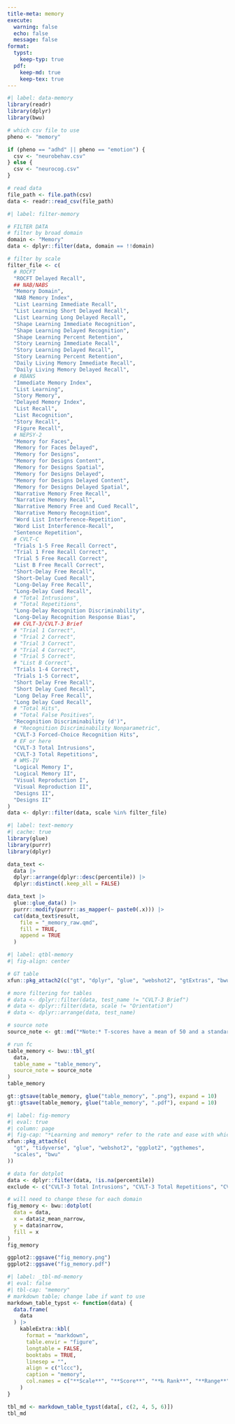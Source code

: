 ```yaml
---
title-meta: memory
execute:
  warning: false
  echo: false
  message: false
format:
  typst:
    keep-typ: true
  pdf:
    keep-md: true
    keep-tex: true
---
```


<!-- ### Memory -->

```r
#| label: data-memory
library(readr)
library(dplyr)
library(bwu)

# which csv file to use
pheno <- "memory"

if (pheno == "adhd" || pheno == "emotion") {
  csv <- "neurobehav.csv"
} else {
  csv <- "neurocog.csv"
}

# read data
file_path <- file.path(csv)
data <- readr::read_csv(file_path)
```

```r
#| label: filter-memory

# FILTER DATA
# filter by broad domain
domain <- "Memory"
data <- dplyr::filter(data, domain == !!domain)

# filter by scale
filter_file <- c(
  # ROCFT
  "ROCFT Delayed Recall",
  ## NAB/NABS
  "Memory Domain",
  "NAB Memory Index",
  "List Learning Immediate Recall",
  "List Learning Short Delayed Recall",
  "List Learning Long Delayed Recall",
  "Shape Learning Immediate Recognition",
  "Shape Learning Delayed Recognition",
  "Shape Learning Percent Retention",
  "Story Learning Immediate Recall",
  "Story Learning Delayed Recall",
  "Story Learning Percent Retention",
  "Daily Living Memory Immediate Recall",
  "Daily Living Memory Delayed Recall",
  # RBANS
  "Immediate Memory Index",
  "List Learning",
  "Story Memory",
  "Delayed Memory Index",
  "List Recall",
  "List Recognition",
  "Story Recall",
  "Figure Recall",
  # NEPSY-2
  "Memory for Faces",
  "Memory for Faces Delayed",
  "Memory for Designs",
  "Memory for Designs Content",
  "Memory for Designs Spatial",
  "Memory for Designs Delayed",
  "Memory for Designs Delayed Content",
  "Memory for Designs Delayed Spatial",
  "Narrative Memory Free Recall",
  "Narrative Memory Recall",
  "Narrative Memory Free and Cued Recall",
  "Narrative Memory Recognition",
  "Word List Interference-Repetition",
  "Word List Interference-Recall",
  "Sentence Repetition",
  # CVLT-C
  "Trials 1-5 Free Recall Correct",
  "Trial 1 Free Recall Correct",
  "Trial 5 Free Recall Correct",
  "List B Free Recall Correct",
  "Short-Delay Free Recall",
  "Short-Delay Cued Recall",
  "Long-Delay Free Recall",
  "Long-Delay Cued Recall",
  # "Total Intrusions",
  # "Total Repetitions",
  "Long-Delay Recognition Discriminability",
  "Long-Delay Recognition Response Bias",
  ## CVLT-3/CVLT-3 Brief
  # "Trial 1 Correct",
  # "Trial 2 Correct",
  # "Trial 3 Correct",
  # "Trial 4 Correct",
  # "Trial 5 Correct",
  # "List B Correct",
  "Trials 1-4 Correct",
  "Trials 1-5 Correct",
  "Short Delay Free Recall",
  "Short Delay Cued Recall",
  "Long Delay Free Recall",
  "Long Delay Cued Recall",
  # "Total Hits",
  # "Total False Positives",
  "Recognition Discriminability (d')",
  # "Recognition Discriminability Nonparametric",
  "CVLT-3 Forced-Choice Recognition Hits",
  # EF or here
  "CVLT-3 Total Intrusions",
  "CVLT-3 Total Repetitions",
  # WMS-IV
  "Logical Memory I",
  "Logical Memory II",
  "Visual Reproduction I",
  "Visual Reproduction II",
  "Designs II",
  "Designs II"
)
data <- dplyr::filter(data, scale %in% filter_file)

```

```r
#| label: text-memory
#| cache: true
library(glue)
library(purrr)
library(dplyr)

data_text <-
  data |>
  dplyr::arrange(dplyr::desc(percentile)) |>
  dplyr::distinct(.keep_all = FALSE)

data_text |>
  glue::glue_data() |>
  purrr::modify(purrr::as_mapper(~ paste0(.x))) |>
  cat(data_text$result,
    file = "_memory_raw.qmd",
    fill = TRUE,
    append = TRUE
  )
```


```r
#| label: qtbl-memory
#| fig-align: center

# GT table
xfun::pkg_attach2(c("gt", "dplyr", "glue", "webshot2", "gtExtras", "bwu"))

# more filtering for tables
# data <- dplyr::filter(data, test_name != "CVLT-3 Brief")
# data <- dplyr::filter(data, scale != "Orientation")
# data <- dplyr::arrange(data, test_name)

# source note
source_note <- gt::md("*Note:* T-scores have a mean of 50 and a standard deviation of 10. Scaled scores have a mean of 10 and a standard deviation of 3.")

# run fc
table_memory <- bwu::tbl_gt(
  data,
  table_name = "table_memory",
  source_note = source_note
)
table_memory

gt::gtsave(table_memory, glue("table_memory", ".png"), expand = 10)
gt::gtsave(table_memory, glue("table_memory", ".pdf"), expand = 10)

```

```{=typst}
<qtbl-memory>
#figure([#image("table_memory.png", width: 70%)],
  caption: [
    Learning and memory test scores
  ],
  kind: "qtbl",
  supplement: [Table],
)

```

```r
#| label: fig-memory
#| eval: true
#| column: page
#| fig-cap: "*Learning and memory* refer to the rate and ease with which new information (e. g., facts, stories, lists, faces, names) can be encoded, stored, and later recalled from long-term memory."
xfun::pkg_attach(c(
  "gt", "tidyverse", "glue", "webshot2", "ggplot2", "ggthemes",
  "scales", "bwu"
))

# data for dotplot
data <- dplyr::filter(data, !is.na(percentile))
exclude <- c("CVLT-3 Total Intrusions", "CVLT-3 Total Repetitions", "CVLT-3 Forced-Choice Recognition Hits")

# will need to change these for each domain
fig_memory <- bwu::dotplot(
  data = data,
  x = data$z_mean_narrow,
  y = data$narrow,
  fill = x
)
fig_memory

ggplot2::ggsave("fig_memory.png")
ggplot2::ggsave("fig_memory.pdf")

```

```r
#| label: _tbl-md-memory
#| eval: false
#| tbl-cap: "memory"
# markdown table; change labe if want to use
markdown_table_typst <- function(data) {
  data.frame(
    data
  ) |>
    kableExtra::kbl(
      format = "markdown",
      table.envir = "figure",
      longtable = FALSE,
      booktabs = TRUE,
      linesep = "",
      align = c("lccc"),
      caption = "memory",
      col.names = c("**Scale**", "**Score**", "**‰ Rank**", "**Range**")
    )
}

tbl_md <- markdown_table_typst(data[, c(2, 4, 5, 6)])
tbl_md
```
